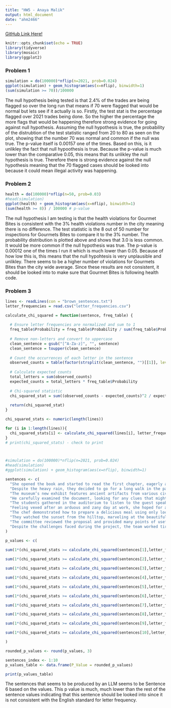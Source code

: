 ---
title: "HW5 - Anaya Malik"
output: html_document
date: "ahm2466"
---
[GitHub Link Here!]()

```{r setup, include=FALSE}
knitr::opts_chunk$set(echo = TRUE)
library(tidyverse)
library(mosaic)
library(ggplot2)
```

### Problem 1
```{r, echo=FALSE}
simulation = do(100000)*nflip(n=2021, prob=0.024)
ggplot(simulation) + geom_histogram(aes(x=nflip), binwidth=1)
(sum(simulation >= 70))/100000
```

The null hypothesis being tested is that 2.4% of the trades are being flagged so over the long run that means if 70 were flagged that would be normal but lets see if it actually is so. Firstly, the test stat is the percentage flagged over 2021 trades being done. So the higher the percentage the more flags that would be happening therefore strong evidence for going against null hypothesis. Assuming the null hypothesis is true, the probability of the distrubtion of the test statistic ranged from 20 to 80 as seen on the plot, showing that the number 70 was normal and common if the null was true. The p-value itself is 0.00157 one of the times. Based on this, is it unlikley the fact that null hypoothesis is true. Because the p-value is much lower than the comparative 0.05, this means that its unlikley the null hypothesis is true. Therefore there is strong evidence against the null hypothesis meaning that the 70 flagged cases should be looked into because it could mean illegal activity was happening.

### Problem 2
```{r, echo=FALSE}
health = do(100000)*nflip(n=50, prob=0.03)
#head(simulation)
ggplot(health) + geom_histogram(aes(x=nflip), binwidth=1)
(sum(health >= 8)) / 100000 # p-value
```
The null hypothesis I am testing is that the health violations for Gourmet Bites is consistent with the 3% health violations number in the city meaning there is no difference. The test statistic is the 8 out of 50 number for inspections for Gourmets Bites to compare it to the 3% number. The probability distribution is plotted above and shows that 3.0 is less common. It would be more common if the null hypothesis was true. The p-value is 0.00012 one of the times I run it which is much lower than 0.05. Because of how low this is, this means that the null hypohtesis is very unplausible and unlikley. There seems to be a higher number of violations for Gourmets Bites than the city wide average. Since these results are not consistent, it should be looked into to make sure that Gourmet Bites is following health code. 

### Problem 3
```{r, echo=FALSE}
lines <- readLines(con = "brown_sentences.txt")
letter_frequencies = read.csv("letter_frequencies.csv")

calculate_chi_squared = function(sentence, freq_table) {
  
  # Ensure letter frequencies are normalized and sum to 1
  freq_table$Probability = freq_table$Probability / sum(freq_table$Probability)
  
  # Remove non-letters and convert to uppercase
  clean_sentence = gsub("[^A-Za-z]", "", sentence)
  clean_sentence = toupper(clean_sentence)
  
  # Count the occurrences of each letter in the sentence
  observed_counts = table(factor(strsplit(clean_sentence, "")[[1]], levels = freq_table$Letter))
  
  # Calculate expected counts
  total_letters = sum(observed_counts)
  expected_counts = total_letters * freq_table$Probability
  
  # Chi-squared statistic
  chi_squared_stat = sum((observed_counts - expected_counts)^2 / expected_counts)
  
  return(chi_squared_stat)
}

chi_squared_stats <- numeric(length(lines))

for (i in 1:length(lines)){
  chi_squared_stats[i] <- calculate_chi_squared(lines[i], letter_frequencies)
}
# print(chi_squared_stats) - check to print




```

```{r, echo=FALSE}

#simulation = do(100000)*nflip(n=2021, prob=0.024)
#head(simulation)
#ggplot(simulation) + geom_histogram(aes(x=nflip), binwidth=1)

sentences <- c(
  "She opened the book and started to read the first chapter, eagerly anticipating what might come next.",
  "Despite the heavy rain, they decided to go for a long walk in the park, crossing the main avenue by the fountain in the center.",
  "The museum’s new exhibit features ancient artifacts from various civilizations around the world.",
  "He carefully examined the document, looking for any clues that might help solve the mystery.",
  "The students gathered in the auditorium to listen to the guest speaker’s inspiring lecture.",
  "Feeling vexed after an arduous and zany day at work, she hoped for a peaceful and quiet evening at home, cozying up after a quick dinner with some TV, or maybe a book on her upcoming visit to Auckland.",
  "The chef demonstrated how to prepare a delicious meal using only locally sourced ingredients, focusing mainly on some excellent dinner recipes from Spain.",
  "They watched the sunset from the hilltop, marveling at the beautiful array of colors in the sky.",
  "The committee reviewed the proposal and provided many points of useful feedback to improve the project’s effectiveness.",
  "Despite the challenges faced during the project, the team worked tirelessly to ensure its successful completion, resulting in a product that exceeded everyone’s expectations."
)

p_values <- c(
  
sum(1*(chi_squared_stats >= calculate_chi_squared(sentences[1],letter_frequencies)))/length(chi_squared_stats),

sum(1*(chi_squared_stats >= calculate_chi_squared(sentences[2],letter_frequencies)))/length(chi_squared_stats),

sum(1*(chi_squared_stats >= calculate_chi_squared(sentences[3],letter_frequencies)))/length(chi_squared_stats),

sum(1*(chi_squared_stats >= calculate_chi_squared(sentences[4],letter_frequencies)))/length(chi_squared_stats),

sum(1*(chi_squared_stats >= calculate_chi_squared(sentences[5],letter_frequencies)))/length(chi_squared_stats),

sum(1*(chi_squared_stats >= calculate_chi_squared(sentences[6],letter_frequencies)))/length(chi_squared_stats),

sum(1*(chi_squared_stats >= calculate_chi_squared(sentences[7],letter_frequencies)))/length(chi_squared_stats),

sum(1*(chi_squared_stats >= calculate_chi_squared(sentences[8],letter_frequencies)))/length(chi_squared_stats),

sum(1*(chi_squared_stats >= calculate_chi_squared(sentences[9],letter_frequencies)))/length(chi_squared_stats),

sum(1*(chi_squared_stats >= calculate_chi_squared(sentences[10],letter_frequencies)))/length(chi_squared_stats) 

)

rounded_p_values <- round(p_values, 3)

sentences_index <- 1:10
p_values_table <- data.frame(P_Value = rounded_p_values)

print(p_values_table)

```
The sentences that seems to be produced by an LLM seems to be Sentence 6 based on the values. This p value is much, much lower than the rest of the sentence values indicating that this sentence should be looked into since it is not consistent with the English standard for letter frequency.  

